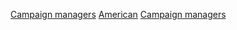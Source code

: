 [[Category:各职业美国人|Campaign managers]]
[[Category:竞选经理|American]]
[[Category:美國政治顧問|Campaign managers]]